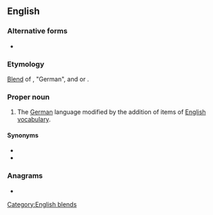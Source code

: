 ==English==

===Alternative forms===
* {{l|en|Denglisch}}

===Etymology===
[[blend|Blend]] of {{m|de|Deutsch}}, "German", and {{m|de|Englisch}} or {{m|en|English}}.

===Proper noun===
{{wikipedia}}
{{en-proper noun}}

# The [[German]] language modified by the addition of items of [[English]] [[vocabulary]].

====Synonyms====
* {{l|en|Engleutsch}}
* {{l|en|Germish}}

===Anagrams===
* {{anagrams|en|hind legs|hindlegs|shingled}}

[[Category:English blends]]